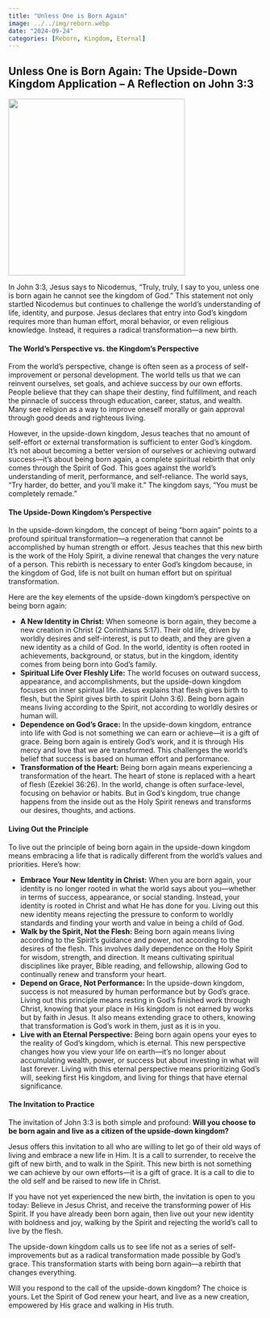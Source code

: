 ```yaml
---
title: "Unless One is Born Again"
image: ../../img/reborn.webp
date: "2024-09-24"
categories: [Reborn, Kingdom, Eternal]
---
```


## Unless One is Born Again: The Upside-Down Kingdom Application – A Reflection on John 3:3

![](../../img/reborn.webp){fig-align="center" width="350"}

In John 3:3, Jesus says to Nicodemus, “Truly, truly, I say to you, unless one is born again he cannot see the kingdom of God.” This statement not only startled Nicodemus but continues to challenge the world's understanding of life, identity, and purpose. Jesus declares that entry into God’s kingdom requires more than human effort, moral behavior, or even religious knowledge. Instead, it requires a radical transformation—a new birth.

#### The World’s Perspective vs. the Kingdom’s Perspective

From the world's perspective, change is often seen as a process of self-improvement or personal development. The world tells us that we can reinvent ourselves, set goals, and achieve success by our own efforts. People believe that they can shape their destiny, find fulfillment, and reach the pinnacle of success through education, career, status, and wealth. Many see religion as a way to improve oneself morally or gain approval through good deeds and righteous living.

However, in the upside-down kingdom, Jesus teaches that no amount of self-effort or external transformation is sufficient to enter God’s kingdom. It’s not about becoming a better version of ourselves or achieving outward success—it’s about being born again, a complete spiritual rebirth that only comes through the Spirit of God. This goes against the world’s understanding of merit, performance, and self-reliance. The world says, “Try harder, do better, and you’ll make it.” The kingdom says, “You must be completely remade.”

#### The Upside-Down Kingdom’s Perspective

In the upside-down kingdom, the concept of being "born again" points to a profound spiritual transformation—a regeneration that cannot be accomplished by human strength or effort. Jesus teaches that this new birth is the work of the Holy Spirit, a divine renewal that changes the very nature of a person. This rebirth is necessary to enter God’s kingdom because, in the kingdom of God, life is not built on human effort but on spiritual transformation.

Here are the key elements of the upside-down kingdom’s perspective on being born again:

-   **A New Identity in Christ:** When someone is born again, they become a new creation in Christ (2 Corinthians 5:17). Their old life, driven by worldly desires and self-interest, is put to death, and they are given a new identity as a child of God. In the world, identity is often rooted in achievements, background, or status, but in the kingdom, identity comes from being born into God’s family.
-   **Spiritual Life Over Fleshly Life:** The world focuses on outward success, appearance, and accomplishments, but the upside-down kingdom focuses on inner spiritual life. Jesus explains that flesh gives birth to flesh, but the Spirit gives birth to spirit (John 3:6). Being born again means living according to the Spirit, not according to worldly desires or human will.
-   **Dependence on God’s Grace:** In the upside-down kingdom, entrance into life with God is not something we can earn or achieve—it is a gift of grace. Being born again is entirely God’s work, and it is through His mercy and love that we are transformed. This challenges the world’s belief that success is based on human effort and performance.
-   **Transformation of the Heart:** Being born again means experiencing a transformation of the heart. The heart of stone is replaced with a heart of flesh (Ezekiel 36:26). In the world, change is often surface-level, focusing on behavior or habits. But in God’s kingdom, true change happens from the inside out as the Holy Spirit renews and transforms our desires, thoughts, and actions.

#### Living Out the Principle

To live out the principle of being born again in the upside-down kingdom means embracing a life that is radically different from the world’s values and priorities. Here’s how:

-   **Embrace Your New Identity in Christ:** When you are born again, your identity is no longer rooted in what the world says about you—whether in terms of success, appearance, or social standing. Instead, your identity is rooted in Christ and what He has done for you. Living out this new identity means rejecting the pressure to conform to worldly standards and finding your worth and value in being a child of God.
-   **Walk by the Spirit, Not the Flesh:** Being born again means living according to the Spirit’s guidance and power, not according to the desires of the flesh. This involves daily dependence on the Holy Spirit for wisdom, strength, and direction. It means cultivating spiritual disciplines like prayer, Bible reading, and fellowship, allowing God to continually renew and transform your heart.
-   **Depend on Grace, Not Performance:** In the upside-down kingdom, success is not measured by human performance but by God’s grace. Living out this principle means resting in God’s finished work through Christ, knowing that your place in His kingdom is not earned by works but by faith in Jesus. It also means extending grace to others, knowing that transformation is God’s work in them, just as it is in you.
-   **Live with an Eternal Perspective:** Being born again opens your eyes to the reality of God’s kingdom, which is eternal. This new perspective changes how you view your life on earth—it’s no longer about accumulating wealth, power, or success but about investing in what will last forever. Living with this eternal perspective means prioritizing God’s will, seeking first His kingdom, and living for things that have eternal significance.

#### The Invitation to Practice

The invitation of John 3:3 is both simple and profound: **Will you choose to be born again and live as a citizen of the upside-down kingdom?**

Jesus offers this invitation to all who are willing to let go of their old ways of living and embrace a new life in Him. It is a call to surrender, to receive the gift of new birth, and to walk in the Spirit. This new birth is not something we can achieve by our own efforts—it is a gift of grace. It is a call to die to the old self and be raised to new life in Christ.

If you have not yet experienced the new birth, the invitation is open to you today: Believe in Jesus Christ, and receive the transforming power of His Spirit. If you have already been born again, then live out your new identity with boldness and joy, walking by the Spirit and rejecting the world’s call to live by the flesh.

The upside-down kingdom calls us to see life not as a series of self-improvements but as a radical transformation made possible by God’s grace. This transformation starts with being born again—a rebirth that changes everything.

Will you respond to the call of the upside-down kingdom? The choice is yours. Let the Spirit of God renew your heart, and live as a new creation, empowered by His grace and walking in His truth.
